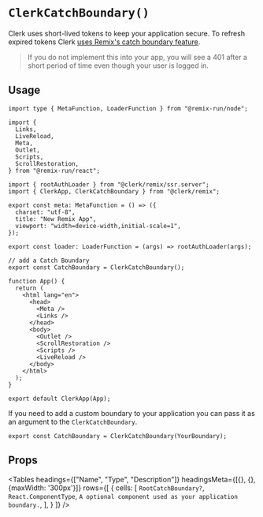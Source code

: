 
# `ClerkCatchBoundary()`

Clerk uses short-lived tokens to keep your application secure. To refresh expired tokens Clerk [uses Remix's catch boundary feature](https://remix.run/docs/en/main/route/catch-boundary).

> If you do not implement this into your app, you will see a 401 after a short period of time even though your user is logged in.

## Usage

```tsx {13, 23-24}
import type { MetaFunction, LoaderFunction } from "@remix-run/node";

import {
  Links,
  LiveReload,
  Meta,
  Outlet,
  Scripts,
  ScrollRestoration,
} from "@remix-run/react";

import { rootAuthLoader } from "@clerk/remix/ssr.server";
import { ClerkApp, ClerkCatchBoundary } from "@clerk/remix";

export const meta: MetaFunction = () => ({
  charset: "utf-8",
  title: "New Remix App",
  viewport: "width=device-width,initial-scale=1",
});

export const loader: LoaderFunction = (args) => rootAuthLoader(args);

// add a Catch Boundary
export const CatchBoundary = ClerkCatchBoundary();

function App() {
  return (
    <html lang="en">
      <head>
        <Meta />
        <Links />
      </head>
      <body>
        <Outlet />
        <ScrollRestoration />
        <Scripts />
        <LiveReload />
      </body>
    </html>
  );
}

export default ClerkApp(App);
```

If you need to add a custom boundary to your application you can pass it as an argument to the `ClerkCatchBoundary`.

```tsx
export const CatchBoundary = ClerkCatchBoundary(YourBoundary);
```

## Props


<Tables
  headings={["Name", "Type", "Description"]}
  headingsMeta={[{}, {}, {maxWidth: '300px'}]}
  rows={[
    {
      cells: [
        <code>RootCatchBoundary?</code>,
        <code>React.ComponentType</code>,
        `A optional component used as your application boundary.`,
      ],
    }
  ]}
/>

